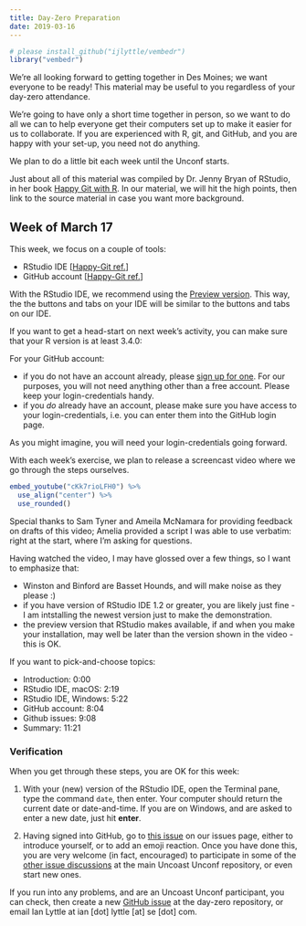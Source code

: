 ```yaml
---
title: Day-Zero Preparation
date: 2019-03-16
---
```



```r
# please install_github("ijlyttle/vembedr")
library("vembedr")
```

We're all looking forward to getting together in Des Moines; we want everyone to be ready! This material may be useful to you regardless of your day-zero attendance.

We're going to have only a short time together in person, so we want to do all we can to help everyone get their computers set up to make it easier for us to collaborate. If you are experienced with R, git, and GitHub, and you are happy with your set-up, you need not do anything.

We plan to do a little bit each week until the Unconf starts.

Just about all of this material was compiled by Dr. Jenny Bryan of RStudio, in her book [Happy Git with R](https://happygitwithr.com). In our material, we will hit the high points, then link to the source material in case you want more background.

## Week of March 17

This week, we focus on a couple of tools:

- RStudio IDE [[Happy-Git ref.](https://happygitwithr.com/install-r-rstudio.html)]
- GitHub account [[Happy-Git ref.](https://happygitwithr.com/github-acct.html)]

With the RStudio IDE, we recommend using the [Preview version](https://www.rstudio.com/products/rstudio/download/preview/). This way, the the buttons and tabs on your IDE will be similar to the buttons and tabs on our IDE.

If you want to get a head-start on next week's activity, you can make sure that your R version is at least 3.4.0:

For your GitHub account:

- if you do not have an account already, please [sign up for one](https://github.com/join). For our purposes, you will not need anything other than a free account. Please keep your login-credentials handy.
- if you *do* already have an account, please make sure you have access to your login-credentials, i.e. you can enter them into the GitHub login page.

As you might imagine, you will need your login-credentials going forward.

With each week's exercise, we plan to release a screencast video where we go through the steps ourselves.

```r
embed_youtube("cKk7rioLFH0") %>%
  use_align("center") %>%
  use_rounded()
```

Special thanks to Sam Tyner and Ameila McNamara for providing feedback on drafts of this video; Amelia provided a script I was able to use verbatim: right at the start, where I'm asking for questions.

Having watched the video, I may have glossed over a few things, so I want to emphasize that:

- Winston and Binford are Basset Hounds, and will make noise as they please :)
- if you have version of RStudio IDE 1.2 or greater, you are likely just fine - I am intstalling the newest version just to make the demonstration.
- the preview version  that RStudio makes available, if and when you make your installation, may well be later than the version shown in the video - this is OK.

If you want to pick-and-choose topics:

- Introduction: 0:00
- RStudio IDE, macOS: 2:19
- RStudio IDE, Windows: 5:22
- GitHub account: 8:04
- Github issues: 9:08
- Summary: 11:21

### Verification

When you get through these steps, you are OK for this week:

1. With your (new) version of the RStudio IDE, open the Terminal pane, type the command `date`, then enter. Your computer should return the current date or date-and-time. If you are on Windows, and are asked to enter a new date, just hit **enter**.

2. Having signed into GitHub, go to [this issue](https://github.com/uncoast-unconf/uu-2019-day-zero/issues/11) on our issues page, either to introduce yourself, or to add an emoji reaction. Once you have done this, you are very welcome (in fact, encouraged) to participate in some of the [other issue discussions](https://github.com/uncoast-unconf/uu-2019/issues) at the main Uncoast Unconf repository, or even start new ones.

If you run into any problems, and are an Uncoast Unconf participant, you can check, then create a new [GitHub issue](https://github.com/uncoast-unconf/uu-2019-day-zero/issues) at the day-zero repository, or email Ian Lyttle at ian [dot] lyttle [at] se [dot] com.
